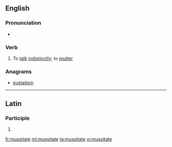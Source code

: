 ==English==

===Pronunciation===
* {{IPA|/ˈmʌ.sɪ.teɪt/|lang=en}}

===Verb===
{{en-verb|mussitat}}

# To [[talk]] [[indistinctly]]; to [[mutter]]

===Anagrams===
* [[eustatism#English|eustatism]]

----

==Latin==

===Participle===
{{la-part-form|mussitāte}}

# {{inflection of|mussitātus||voc|m|s|lang=la}}

[[fr:mussitate]]
[[ml:mussitate]]
[[ta:mussitate]]
[[vi:mussitate]]